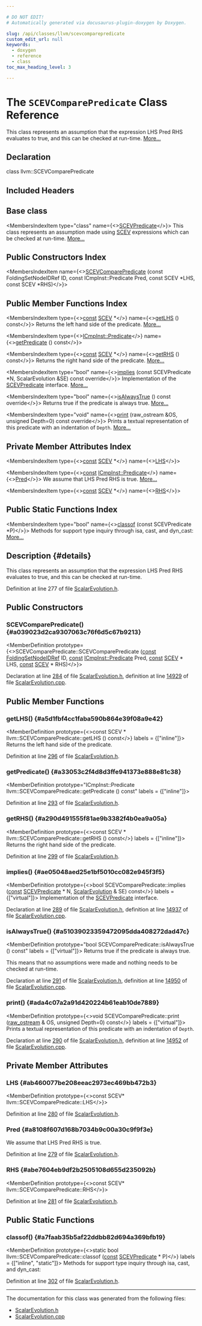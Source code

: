 ```yaml
---

# DO NOT EDIT!
# Automatically generated via docusaurus-plugin-doxygen by Doxygen.

slug: /api/classes/llvm/scevcomparepredicate
custom_edit_url: null
keywords:
  - doxygen
  - reference
  - class
toc_max_heading_level: 3

---
```





# The `SCEVComparePredicate` Class Reference

<DoxygenPage pluginConfig={pluginConfig}>

This class represents an assumption that the expression LHS Pred RHS evaluates to true, and this can be checked at run-time. <a href="#details">More...</a>

## Declaration

<CodeBlock>class llvm::SCEVComparePredicate</CodeBlock>

## Included Headers

<IncludesList>
<IncludesListItem
  filePath="llvm/Analysis/ScalarEvolution.h"
  permalink="/docs/api/files/include/include/llvm/include/llvm/analysis/scalarevolution-h"
  isLocal="true" />
</IncludesList>

## Base class

<MembersIndex>

<MembersIndexItem
  type="class"
  name={<><a href="/docs/api/classes/llvm/scevpredicate">SCEVPredicate</a></>}>
This class represents an assumption made using <a href="/docs/api/classes/llvm/scev">SCEV</a> expressions which can be checked at run-time. <a href="/docs/api/classes/llvm/scevpredicate/#details">More...</a>
</MembersIndexItem>

</MembersIndex>

## Public Constructors Index

<MembersIndex>

<MembersIndexItem
  name={<><a href="#a039023d2ca9307063c76f6d5c67b9213">SCEVComparePredicate</a> (const FoldingSetNodeIDRef ID, const ICmpInst::Predicate Pred, const SCEV &#42;LHS, const SCEV &#42;RHS)</>}>
</MembersIndexItem>

</MembersIndex>

## Public Member Functions Index

<MembersIndex>

<MembersIndexItem
  type={<><a href="/docs/api/files/lib/lib/target/lib/target/aarch64/aarch64promoteconstant-cpp/#a90f8350fecae261c25be85d38b451bff">const</a> <a href="/docs/api/classes/llvm/scev">SCEV</a> &#42;</>}
  name={<><a href="#a5d1fbf4cc1faba590b864e39f08a9e42">getLHS</a> () const</>}>
Returns the left hand side of the predicate. <a href="#a5d1fbf4cc1faba590b864e39f08a9e42">More...</a>
</MembersIndexItem>

<MembersIndexItem
  type={<><a href="/docs/api/classes/llvm/cmpinst/#a2be3583dac92a031fa1458d4d992c78b">ICmpInst::Predicate</a></>}
  name={<><a href="#a33053c2f4d8d3ffe941373e888e81c38">getPredicate</a> () const</>}>
</MembersIndexItem>

<MembersIndexItem
  type={<><a href="/docs/api/files/lib/lib/target/lib/target/aarch64/aarch64promoteconstant-cpp/#a90f8350fecae261c25be85d38b451bff">const</a> <a href="/docs/api/classes/llvm/scev">SCEV</a> &#42;</>}
  name={<><a href="#a290d491555f81ae9b3382f4b0ea9a05a">getRHS</a> () const</>}>
Returns the right hand side of the predicate. <a href="#a290d491555f81ae9b3382f4b0ea9a05a">More...</a>
</MembersIndexItem>

<MembersIndexItem
  type="bool"
  name={<><a href="#ae05048aed25e1bf5010cc082e945f3f5">implies</a> (const SCEVPredicate &#42;N, ScalarEvolution &amp;SE) const override</>}>
Implementation of the <a href="/docs/api/classes/llvm/scevpredicate">SCEVPredicate</a> interface. <a href="#ae05048aed25e1bf5010cc082e945f3f5">More...</a>
</MembersIndexItem>

<MembersIndexItem
  type="bool"
  name={<><a href="#a51039023359472095dda408272dad47c">isAlwaysTrue</a> () const override</>}>
Returns true if the predicate is always true. <a href="#a51039023359472095dda408272dad47c">More...</a>
</MembersIndexItem>

<MembersIndexItem
  type="void"
  name={<><a href="#ada4c07a2a91d420224b61eab10de7889">print</a> (raw&#95;ostream &amp;OS, unsigned Depth=0) const override</>}>
Prints a textual representation of this predicate with an indentation of <code>Depth</code>. <a href="#ada4c07a2a91d420224b61eab10de7889">More...</a>
</MembersIndexItem>

</MembersIndex>

## Private Member Attributes Index

<MembersIndex>

<MembersIndexItem
  type={<><a href="/docs/api/files/lib/lib/target/lib/target/aarch64/aarch64promoteconstant-cpp/#a90f8350fecae261c25be85d38b451bff">const</a> <a href="/docs/api/classes/llvm/scev">SCEV</a> &#42;</>}
  name={<><a href="#ab460077be208eeac2973ec469bb472b3">LHS</a></>}>
</MembersIndexItem>

<MembersIndexItem
  type={<><a href="/docs/api/files/lib/lib/target/lib/target/aarch64/aarch64promoteconstant-cpp/#a90f8350fecae261c25be85d38b451bff">const</a> <a href="/docs/api/classes/llvm/cmpinst/#a2be3583dac92a031fa1458d4d992c78b">ICmpInst::Predicate</a></>}
  name={<><a href="#a8108f607d168b7034b9c00a30c9f9f3e">Pred</a></>}>
We assume that LHS Pred RHS is true. <a href="#a8108f607d168b7034b9c00a30c9f9f3e">More...</a>
</MembersIndexItem>

<MembersIndexItem
  type={<><a href="/docs/api/files/lib/lib/target/lib/target/aarch64/aarch64promoteconstant-cpp/#a90f8350fecae261c25be85d38b451bff">const</a> <a href="/docs/api/classes/llvm/scev">SCEV</a> &#42;</>}
  name={<><a href="#abe7604eb9df2b2505108d655d235092b">RHS</a></>}>
</MembersIndexItem>

</MembersIndex>

## Public Static Functions Index

<MembersIndex>

<MembersIndexItem
  type="bool"
  name={<><a href="#a7faab35b5af22ddbb82d694a369bfb19">classof</a> (const SCEVPredicate &#42;P)</>}>
Methods for support type inquiry through isa, cast, and dyn&#95;cast: <a href="#a7faab35b5af22ddbb82d694a369bfb19">More...</a>
</MembersIndexItem>

</MembersIndex>

## Description {#details}

This class represents an assumption that the expression LHS Pred RHS evaluates to true, and this can be checked at run-time.

Definition at line 277 of file <a href="/docs/api/files/include/include/llvm/include/llvm/analysis/scalarevolution-h">ScalarEvolution.h</a>.

<SectionDefinition>

## Public Constructors

### SCEVComparePredicate() {#a039023d2ca9307063c76f6d5c67b9213}

<MemberDefinition
  prototype={<>SCEVComparePredicate::SCEVComparePredicate (<a href="/docs/api/files/lib/lib/target/lib/target/aarch64/aarch64promoteconstant-cpp/#a90f8350fecae261c25be85d38b451bff">const</a> <a href="/docs/api/classes/llvm/foldingsetnodeidref">FoldingSetNodeIDRef</a> ID, <a href="/docs/api/files/lib/lib/target/lib/target/aarch64/aarch64promoteconstant-cpp/#a90f8350fecae261c25be85d38b451bff">const</a> <a href="/docs/api/classes/llvm/cmpinst/#a2be3583dac92a031fa1458d4d992c78b">ICmpInst::Predicate</a> Pred, <a href="/docs/api/files/lib/lib/target/lib/target/aarch64/aarch64promoteconstant-cpp/#a90f8350fecae261c25be85d38b451bff">const</a> <a href="/docs/api/classes/llvm/scev">SCEV</a> &#42; LHS, <a href="/docs/api/files/lib/lib/target/lib/target/aarch64/aarch64promoteconstant-cpp/#a90f8350fecae261c25be85d38b451bff">const</a> <a href="/docs/api/classes/llvm/scev">SCEV</a> &#42; RHS)</>}>

Declaration at line <a href="/docs/api/files/include/include/llvm/include/llvm/analysis/scalarevolution-h/#l00284">284</a> of file <a href="/docs/api/files/include/include/llvm/include/llvm/analysis/scalarevolution-h">ScalarEvolution.h</a>, definition at line <a href="/docs/api/files/lib/lib/analysis/scalarevolution-cpp/#l14929">14929</a> of file <a href="/docs/api/files/lib/lib/analysis/scalarevolution-cpp">ScalarEvolution.cpp</a>.
</MemberDefinition>

</SectionDefinition>

<SectionDefinition>

## Public Member Functions

### getLHS() {#a5d1fbf4cc1faba590b864e39f08a9e42}

<MemberDefinition
  prototype={<>const SCEV &#42; llvm::SCEVComparePredicate::getLHS () const</>}
  labels = {["inline"]}>
Returns the left hand side of the predicate.

Definition at line <a href="/docs/api/files/include/include/llvm/include/llvm/analysis/scalarevolution-h/#l00296">296</a> of file <a href="/docs/api/files/include/include/llvm/include/llvm/analysis/scalarevolution-h">ScalarEvolution.h</a>.
</MemberDefinition>

### getPredicate() {#a33053c2f4d8d3ffe941373e888e81c38}

<MemberDefinition
  prototype="ICmpInst::Predicate llvm::SCEVComparePredicate::getPredicate () const"
  labels = {["inline"]}>

Definition at line <a href="/docs/api/files/include/include/llvm/include/llvm/analysis/scalarevolution-h/#l00293">293</a> of file <a href="/docs/api/files/include/include/llvm/include/llvm/analysis/scalarevolution-h">ScalarEvolution.h</a>.
</MemberDefinition>

### getRHS() {#a290d491555f81ae9b3382f4b0ea9a05a}

<MemberDefinition
  prototype={<>const SCEV &#42; llvm::SCEVComparePredicate::getRHS () const</>}
  labels = {["inline"]}>
Returns the right hand side of the predicate.

Definition at line <a href="/docs/api/files/include/include/llvm/include/llvm/analysis/scalarevolution-h/#l00299">299</a> of file <a href="/docs/api/files/include/include/llvm/include/llvm/analysis/scalarevolution-h">ScalarEvolution.h</a>.
</MemberDefinition>

### implies() {#ae05048aed25e1bf5010cc082e945f3f5}

<MemberDefinition
  prototype={<>bool SCEVComparePredicate::implies (<a href="/docs/api/files/lib/lib/target/lib/target/aarch64/aarch64promoteconstant-cpp/#a90f8350fecae261c25be85d38b451bff">const</a> <a href="/docs/api/classes/llvm/scevpredicate">SCEVPredicate</a> &#42; N, <a href="/docs/api/classes/llvm/scalarevolution">ScalarEvolution</a> &amp; SE) const</>}
  labels = {["virtual"]}>
Implementation of the <a href="/docs/api/classes/llvm/scevpredicate">SCEVPredicate</a> interface.

Declaration at line <a href="/docs/api/files/include/include/llvm/include/llvm/analysis/scalarevolution-h/#l00289">289</a> of file <a href="/docs/api/files/include/include/llvm/include/llvm/analysis/scalarevolution-h">ScalarEvolution.h</a>, definition at line <a href="/docs/api/files/lib/lib/analysis/scalarevolution-cpp/#l14937">14937</a> of file <a href="/docs/api/files/lib/lib/analysis/scalarevolution-cpp">ScalarEvolution.cpp</a>.
</MemberDefinition>

### isAlwaysTrue() {#a51039023359472095dda408272dad47c}

<MemberDefinition
  prototype="bool SCEVComparePredicate::isAlwaysTrue () const"
  labels = {["virtual"]}>
Returns true if the predicate is always true.

This means that no assumptions were made and nothing needs to be checked at run-time.

Declaration at line <a href="/docs/api/files/include/include/llvm/include/llvm/analysis/scalarevolution-h/#l00291">291</a> of file <a href="/docs/api/files/include/include/llvm/include/llvm/analysis/scalarevolution-h">ScalarEvolution.h</a>, definition at line <a href="/docs/api/files/lib/lib/analysis/scalarevolution-cpp/#l14950">14950</a> of file <a href="/docs/api/files/lib/lib/analysis/scalarevolution-cpp">ScalarEvolution.cpp</a>.
</MemberDefinition>

### print() {#ada4c07a2a91d420224b61eab10de7889}

<MemberDefinition
  prototype={<>void SCEVComparePredicate::print (<a href="/docs/api/classes/llvm/raw-ostream">raw&#95;ostream</a> &amp; OS, unsigned Depth=0) const</>}
  labels = {["virtual"]}>
Prints a textual representation of this predicate with an indentation of <code>Depth</code>.

Declaration at line <a href="/docs/api/files/include/include/llvm/include/llvm/analysis/scalarevolution-h/#l00290">290</a> of file <a href="/docs/api/files/include/include/llvm/include/llvm/analysis/scalarevolution-h">ScalarEvolution.h</a>, definition at line <a href="/docs/api/files/lib/lib/analysis/scalarevolution-cpp/#l14952">14952</a> of file <a href="/docs/api/files/lib/lib/analysis/scalarevolution-cpp">ScalarEvolution.cpp</a>.
</MemberDefinition>

</SectionDefinition>

<SectionDefinition>

## Private Member Attributes

### LHS {#ab460077be208eeac2973ec469bb472b3}

<MemberDefinition
  prototype={<>const SCEV&#42; llvm::SCEVComparePredicate::LHS</>}>

Definition at line <a href="/docs/api/files/include/include/llvm/include/llvm/analysis/scalarevolution-h/#l00280">280</a> of file <a href="/docs/api/files/include/include/llvm/include/llvm/analysis/scalarevolution-h">ScalarEvolution.h</a>.
</MemberDefinition>

### Pred {#a8108f607d168b7034b9c00a30c9f9f3e}

<MemberDefinition
  prototype="const ICmpInst::Predicate llvm::SCEVComparePredicate::Pred">
We assume that LHS Pred RHS is true.

Definition at line <a href="/docs/api/files/include/include/llvm/include/llvm/analysis/scalarevolution-h/#l00279">279</a> of file <a href="/docs/api/files/include/include/llvm/include/llvm/analysis/scalarevolution-h">ScalarEvolution.h</a>.
</MemberDefinition>

### RHS {#abe7604eb9df2b2505108d655d235092b}

<MemberDefinition
  prototype={<>const SCEV&#42; llvm::SCEVComparePredicate::RHS</>}>

Definition at line <a href="/docs/api/files/include/include/llvm/include/llvm/analysis/scalarevolution-h/#l00281">281</a> of file <a href="/docs/api/files/include/include/llvm/include/llvm/analysis/scalarevolution-h">ScalarEvolution.h</a>.
</MemberDefinition>

</SectionDefinition>

<SectionDefinition>

## Public Static Functions

### classof() {#a7faab35b5af22ddbb82d694a369bfb19}

<MemberDefinition
  prototype={<>static bool llvm::SCEVComparePredicate::classof (<a href="/docs/api/files/lib/lib/target/lib/target/aarch64/aarch64promoteconstant-cpp/#a90f8350fecae261c25be85d38b451bff">const</a> <a href="/docs/api/classes/llvm/scevpredicate">SCEVPredicate</a> &#42; P)</>}
  labels = {["inline", "static"]}>
Methods for support type inquiry through isa, cast, and dyn&#95;cast:

Definition at line <a href="/docs/api/files/include/include/llvm/include/llvm/analysis/scalarevolution-h/#l00302">302</a> of file <a href="/docs/api/files/include/include/llvm/include/llvm/analysis/scalarevolution-h">ScalarEvolution.h</a>.
</MemberDefinition>

</SectionDefinition>

<hr/>

The documentation for this class was generated from the following files:

<ul>
<li><a href="/docs/api/files/include/include/llvm/include/llvm/analysis/scalarevolution-h">ScalarEvolution.h</a></li>
<li><a href="/docs/api/files/lib/lib/analysis/scalarevolution-cpp">ScalarEvolution.cpp</a></li>
</ul>

</DoxygenPage>
